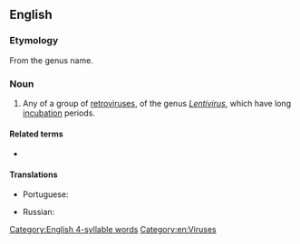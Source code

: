 {{also|lentivírus|Lentivirus}}
==English==
{{wikipedia}}

===Etymology===
From the genus name.

===Noun===
{{en-noun|es}}

# Any of a group of [[retrovirus]]es, of the genus ''[[Lentivirus]]'', which have long [[incubation]] periods.
#: {{syn|en|lentiretrovirus}}

====Related terms====
* {{l|en|lentiviral}}

====Translations====
{{trans-top|any retrovirus of the genus ''Lentivirus''}}
* Portuguese: {{t|pt|lentivírus|m}}
{{trans-mid}}
* Russian: {{t|ru|лентиви́рус|m}}
{{trans-bottom}}

[[Category:English 4-syllable words]]
[[Category:en:Viruses]]